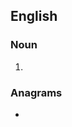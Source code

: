 ==English==

===Noun===
{{head|en|noun plural form}}

# {{plural of|darknet|lang=en}}

===Anagrams===
* {{anagrams|en|a=adeknrst|Dankerts|Ekstrand}}
